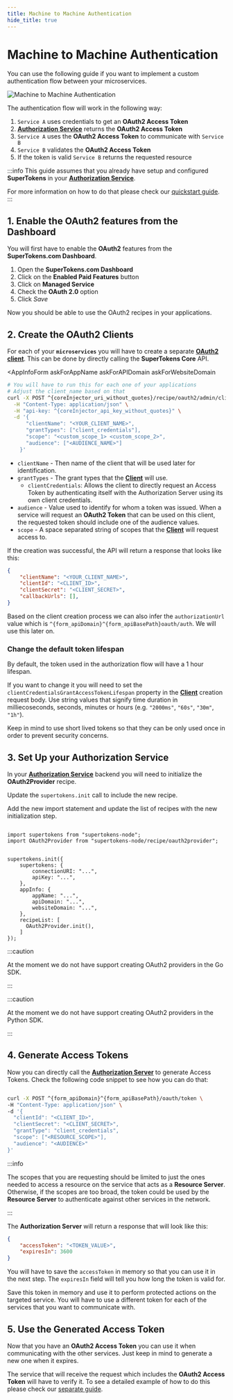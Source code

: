 ```yaml
---
title: Machine to Machine Authentication
hide_title: true
---
```



# Machine to Machine Authentication

You can use the following guide if you want to implement a custom authentication flow between your microservices.

<img src="/img/oauth/machine-to-machine.png" alt="Machine to Machine Authentication"/>

The authentication flow will work in the following way:

1. `Service A` uses credentials to get an **OAuth2 Access Token**
2. [**Authorization Service**](/docs/oauth/introduction#authorization-service) returns the **OAuth2 Access Token**
3. `Service A` uses the **OAuth2 Access Token** to communicate with `Service B`
4. `Service B` validates the **OAuth2 Access Token**
5. If the token is valid `Service B` returns the requested resource

:::info
This guide assumes that you already have setup and configured **SuperTokens** in your [**Authorization Service**](/docs/oauth/introduction#authorization-service). 

For more information on how to do that please check our [quickstart guide](/docs/thirdparty/introduction).
:::

<!-- COPY SECTION -->
<!-- ./oauth/multiple-frontends-with-separate-backends.mdx -->
<!-- 1 -->

## 1. Enable the OAuth2 features from the Dashboard

You will first have to enable the **OAuth2** features from the **SuperTokens.com Dashboard**.
1. Open the **SuperTokens.com Dashboard**
2. Click on the **Enabled Paid Features** button
3. Click on **Managed Service**
4. Check the **OAuth 2.0** option
5. Click *Save* 

Now you should be able to use the OAuth2 recipes in your applications.

<!-- END COPY SECTION -->

## 2. Create the OAuth2 Clients


<CoreInjector defaultValue="https://<your-core-identifier>.aws.supertokens.io" showTenantId={false}>


For each of your **`microservices`** you will have to create a separate [**OAuth2 client**](/docs/oauth/introduction#client).
This can be done by directly calling the **SuperTokens Core** API.

<AppInfoForm
    askForAppName
    askForAPIDomain
    askForWebsiteDomain
>
 


```bash
# You will have to run this for each one of your applications
# Adjust the client_name based on that
curl -X POST ^{coreInjector_uri_without_quotes}/recipe/oauth2/admin/clients \
  -H "Content-Type: application/json" \
  -H "api-key: ^{coreInjector_api_key_without_quotes}" \
  -d '{
      "clientName": "<YOUR_CLIENT_NAME>",
      "grantTypes": ["client_credentials"],
      "scope": "<custom_scope_1> <custom_scope_2>",
      "audience": ["<AUDIENCE_NAME>"]
    }'
```


- `clientName` - Then name of the client that will be used later for identification.
- `grantTypes` - The grant types that the [**Client**](/docs/oauth/introduction#client) will use. 
    - `clientCredentials`: Allows the client to directly request an Access Token by authenticating itself with the Authorization Server using its own client credentials.
- `audience` - Value used to identify for whom a token was issued. When a service will request an **OAuth2 Token** that can be used on this client, the requested token should include one of the audience values.
- `scope` -  A space separated string of scopes that the [**Client**](/docs/oauth/introduction#client) will request access to.

If the creation was successful, the API will return a response that looks like this:

```json
{
    "clientName": "<YOUR_CLIENT_NAME>",
    "clientId": "<CLIENT_ID>",
    "clientSecret": "<CLIENT_SECRET>",
    "callbackUrls": [],
}

```

Based on the client creation process we can also infer the `authorizationUrl` value which is `^{form_apiDomain}^{form_apiBasePath}oauth/auth`. We will use this later on.

### Change the default token lifespan

By default, the token used in the authorization flow will have a 1 hour lifespan.

If you want to change it you will need to set the `clientCredentialsGrantAccessTokenLifespan` property in the [**Client**](/docs/oauth/introduction#client) creation request body.
Use string values that signify time duration in milliecoseconds, seconds, minutes or hours (e.g. `"2000ms"`, `"60s"`, `"30m"`, `"1h"`).

Keep in mind to use short lived tokens so that they can be only used once in order to prevent security concerns. 

## 3. Set Up your Authorization Service 

In your [**Authorization Service**](/docs/oauth/introduction#authorization-service) backend you will need to initialize the **OAuth2Provider** recipe.

<BackendSDKTabs  disableOtherFrameworks>

<TabItem value="nodejs">

Update the `supertokens.init` call to include the new recipe.

Add the new import statement and update the list of recipes with the new initialization step.

```tsx

import supertokens from "supertokens-node";
import OAuth2Provider from "supertokens-node/recipe/oauth2provider";


supertokens.init({
    supertokens: {
        connectionURI: "...",
        apiKey: "...",
    },
    appInfo: {
        appName: "...",
        apiDomain: "...",
        websiteDomain: "...",
    },
    recipeList: [
      OAuth2Provider.init(),
    ]
});

```


</TabItem>

<TabItem value="go">

:::caution

At the moment we do not have support creating OAuth2 providers in the Go SDK.

:::

</TabItem>

<TabItem value="python">

:::caution

At the moment we do not have support creating OAuth2 providers in the Python SDK.

:::

</TabItem>

</BackendSDKTabs>


## 4. Generate Access Tokens

Now you can directly call the [**Authorization Server**](/docs/oauth/introduction#authorization-server) to generate Access Tokens.
Check the following code snippet to see how you can do that:


```bash

curl -X POST ^{form_apiDomain}^{form_apiBasePath}/oauth/token \
-H "Content-Type: application/json" \
-d '{
  "clientId": "<CLIENT_ID>",
  "clientSecret": "<CLIENT_SECRET>",
  "grantType": "client_credentials",
  "scope": ["<RESOURCE_SCOPE>"],
  "audience": "<AUDIENCE>"
}'

```

:::info

The scopes that you are requesting should be limited to just the ones needed to access a resource on the service that acts as a **Resource Server**.
Otherwise, if the scopes are too broad, the token could be used by the **Resource Server** to authenticate against other services in the network. 

:::

The **Authorization Server** will return a response that will look like this:

```json
{
    "accessToken": "<TOKEN_VALUE>",
    "expiresIn": 3600
}
```

You will have to save the `accessToken` in memory so that you can use it in the next step.
The `expiresIn` field will tell you how long the token is valid for.

Save this token in memory and use it to perform protected actions on the targeted service.
You will have to use a different token for each of the services that you want to communicate with.

## 5. Use the Generated Access Token 

Now that you have an **OAuth2 Access Token** you can use it when communicating with the other services.
Just keep in mind to generate a new one when it expires.

The service that will receive the request which includes the **OAuth2 Access Token** will have to verify it.
To see a detailed example of how to do this please check our [separate guide](/docs/oauth/customizations/verify-tokens).

</AppInfoForm>

</CoreInjector>
